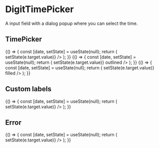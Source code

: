 
<Meta
    title="Inputs/DigitTimePicker"
    component={DigitTimePicker}
/>

# DigitTimePicker

A input field with a dialog popup where you can select the time. 

## TimePicker

<Preview>
    <Story name="Normal">
        {() => {
            const [date, setState] = useState(null);
            return (
                <DigitTimePicker
                    upperLabel="Upper label"
                    lowerLabel="Lower label"
                    value={date}
                    onChange={e => setState(e.target.value)}
                />
            );
        }}
    </Story>
    <Story name="Outlined">
        {() => {
            const [date, setState] = useState(null);
            return (
                <DigitTimePicker
                    upperLabel="Upper label"
                    lowerLabel="Lower label"
                    value={date}
                    onChange={e => setState(e.target.value)}
                    outlined
                />
            );
        }}
    </Story>
    <Story name="Normal">
        {() => {
            const [date, setState] = useState(null);
            return (
                <DigitTimePicker
                    upperLabel="Upper label"
                    lowerLabel="Lower label"
                    value={date}
                    onChange={e => setState(e.target.value)}
                    filled
                />
            );
        }}
    </Story>
</Preview>

## Custom labels

<Preview>
    <Story name="Custom label">
        {() => {
            const [date, setState] = useState(null);
            return (
                <DigitTimePicker
                    upperLabel="Upper label"
                    lowerLabel="Lower label"
                    okLabel="Select time"
                    cancelLabel="Nah, don't want this"
                    value={date}
                    onChange={e => setState(e.target.value)}
                />
            );
        }}
    </Story>
</Preview>

## Error

<Preview>
    <Story name="Normal error">
        {() => {
            const [date, setState] = useState(null);
            return (
                <DigitTimePicker
                    upperLabel="Upper label"
                    lowerLabel="Lower label"
                    error
                    errorMessage="This is an error"
                    value={date}
                    onChange={e => setState(e.target.value)}
                />
            );
        }}
    </Story>
</Preview>

<Props of={DigitTimePicker} />
